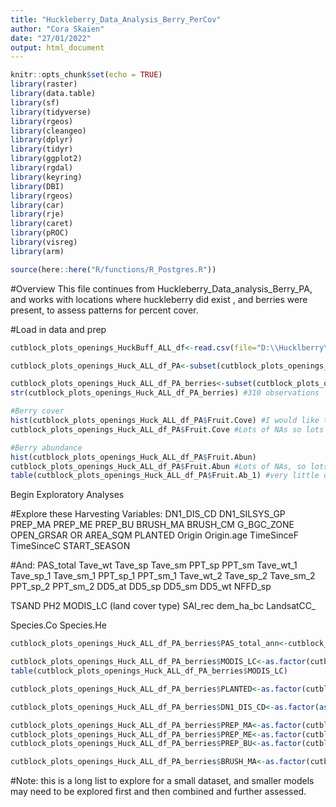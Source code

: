 ```yaml
---
title: "Huckleberry_Data_Analysis_Berry_PerCov"
author: "Cora Skaien"
date: "27/01/2022"
output: html_document
---
```



<!--
Copyright 2021 Province of British Columbia

Licensed under the Apache License, Version 2.0 (the "License");
you may not use this file except in compliance with the License.
You may obtain a copy of the License at

http://www.apache.org/licenses/LICENSE-2.0

Unless required by applicable law or agreed to in writing, software distributed under the License is distributed on an "AS IS" BASIS,
WITHOUT WARRANTIES OR CONDITIONS OF ANY KIND, either express or implied.
See the License for the specific language governing permissions and limitations under the License.
-->

```r
knitr::opts_chunk$set(echo = TRUE)
library(raster)
library(data.table)
library(sf)
library(tidyverse)
library(rgeos)
library(cleangeo)
library(dplyr)
library(tidyr)
library(ggplot2)
library(rgdal)
library(keyring)
library(DBI)
library(rgeos)
library(car)
library(rje)
library(caret)
library(pROC)
library(visreg)
library(arm)

source(here::here("R/functions/R_Postgres.R"))
```

#Overview
This file continues from Huckleberry_Data_analysis_Berry_PA, and works with locations where huckleberry did exist , and berries were present, to assess patterns for percent cover.


#Load in data and prep
```r
cutblock_plots_openings_HuckBuff_ALL_df<-read.csv(file="D:\\Hucklberry\\Grizzly Bear stuff\\berries\\data\\cutblock_plots_openings_HuckBuff_ALL_df_Jan.csv")

cutblock_plots_openings_Huck_ALL_df_PA<-subset(cutblock_plots_openings_Huck_ALL_df, cutblock_plots_openings_Huck_ALL_df$Species.Pr=="1")

cutblock_plots_openings_Huck_ALL_df_PA_berries<-subset(cutblock_plots_openings_Huck_ALL_df_PA, cutblock_plots_openings_Huck_ALL_df_PA$Fruit.Pres!="0")
str(cutblock_plots_openings_Huck_ALL_df_PA_berries) #310 observations

#Berry cover
hist(cutblock_plots_openings_Huck_ALL_df_PA$Fruit.Cove) #I would like to clarify what exactly fruit cover is
cutblock_plots_openings_Huck_ALL_df_PA$Fruit.Cove #Lots of NAs so lots of data will be lost

#Berry abundance
hist(cutblock_plots_openings_Huck_ALL_df_PA$Fruit.Abun)
cutblock_plots_openings_Huck_ALL_df_PA$Fruit.Abun #Lots of NAs, so lots of data will be lost; similar as above
table(cutblock_plots_openings_Huck_ALL_df_PA$Fruit.Ab_1) #very little data, and must change one category to low if going to use

```

#####################  Begin Exploratory Analyses ###########################

#Explore these Harvesting Variables:
DN1_DIS_CD
DN1_SILSYS_GP
PREP_MA
PREP_ME
PREP_BU
BRUSH_MA
BRUSH_CM
G_BGC_ZONE
OPEN_GRSAR OR AREA_SQM
PLANTED
Origin
Origin.age
TimeSinceF
TimeSinceC
START_SEASON

#And:
PAS_total
Tave_wt
Tave_sp
Tave_sm
PPT_sp
PPT_sm
Tave_wt_1
Tave_sp_1
Tave_sm_1
PPT_sp_1
PPT_sm_1
Tave_wt_2
Tave_sp_2
Tave_sm_2
PPT_sp_2
PPT_sm_2
DD5_at
DD5_sp
DD5_sm
DD5_wt
NFFD_sp

TSAND
PH2
MODIS_LC (land cover type)
SAI_rec
dem_ha_bc
LandsatCC_

Species.Co
Species.He

```r
cutblock_plots_openings_Huck_ALL_df_PA_berries$PAS_total_ann<-cutblock_plots_openings_Huck_ALL_df_PA_berries$PAS_at+ cutblock_plots_openings_Huck_ALL_df_PA_berries$PAS_sm + cutblock_plots_openings_Huck_ALL_df_PA_berries$PAS_sp + cutblock_plots_openings_Huck_ALL_df_PA_berries$PAS_wt
```


```r
cutblock_plots_openings_Huck_ALL_df_PA_berries$MODIS_LC<-as.factor(cutblock_plots_openings_Huck_ALL_df_PA_berries$MODIS_LC)
table(cutblock_plots_openings_Huck_ALL_df_PA_berries$MODIS_LC)

cutblock_plots_openings_Huck_ALL_df_PA_berries$PLANTED<-as.factor(cutblock_plots_openings_Huck_ALL_df_PA_berries$PLANTED)

cutblock_plots_openings_Huck_ALL_df_PA_berries$DN1_DIS_CD<-as.factor(as.character(cutblock_plots_openings_Huck_ALL_df_PA_berries$DN1_DIS_CD))

cutblock_plots_openings_Huck_ALL_df_PA_berries$PREP_MA<-as.factor(cutblock_plots_openings_Huck_ALL_df_PA_berries$PREP_MA)
cutblock_plots_openings_Huck_ALL_df_PA_berries$PREP_ME<-as.factor(cutblock_plots_openings_Huck_ALL_df_PA_berries$PREP_ME)
cutblock_plots_openings_Huck_ALL_df_PA_berries$PREP_BU<-as.factor(cutblock_plots_openings_Huck_ALL_df_PA_berries$PREP_BU)

cutblock_plots_openings_Huck_ALL_df_PA_berries$BRUSH_MA<-as.factor(cutblock_plots_openings_Huck_ALL_df_PA_berries$BRUSH_MA)

```
#Note: this is a long list to explore for a small dataset, and smaller models may need to be explored first and then combined and further assessed.

